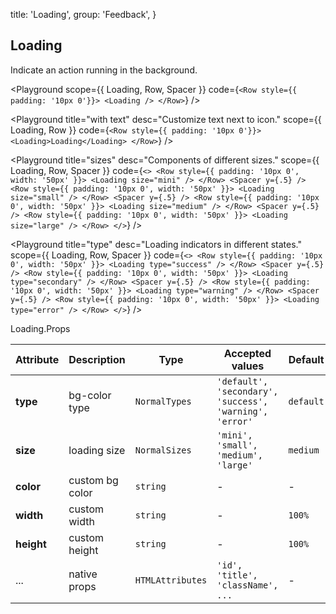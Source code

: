 
  title: 'Loading',
  group: 'Feedback',
}

## Loading

Indicate an action running in the background.

<Playground
  scope={{ Loading, Row, Spacer }}
  code={`
<Row style={{ padding: '10px 0'}}>
  <Loading />
</Row>
`}
/>

<Playground
  title="with text"
  desc="Customize text next to icon."
  scope={{ Loading, Row }}
  code={`
<Row style={{ padding: '10px 0'}}>
  <Loading>Loading</Loading>
</Row>
`}
/>

<Playground
  title="sizes"
  desc="Components of different sizes."
  scope={{ Loading, Row, Spacer }}
  code={`
<>
  <Row style={{ padding: '10px 0', width: '50px' }}>
    <Loading size="mini" />
  </Row>
  <Spacer y={.5} />
  <Row style={{ padding: '10px 0', width: '50px' }}>
    <Loading size="small" />
  </Row>
  <Spacer y={.5} />
  <Row style={{ padding: '10px 0', width: '50px' }}>
    <Loading size="medium" />
  </Row>
  <Spacer y={.5} />
  <Row style={{ padding: '10px 0', width: '50px' }}>
    <Loading size="large" />
  </Row>
</>
`}
/>

<Playground
  title="type"
  desc="Loading indicators in different states."
  scope={{ Loading, Row, Spacer }}
  code={`
<>
  <Row style={{ padding: '10px 0', width: '50px' }}>
    <Loading type="success" />
  </Row>
  <Spacer y={.5} />
  <Row style={{ padding: '10px 0', width: '50px' }}>
    <Loading type="secondary" />
  </Row>
  <Spacer y={.5} />
  <Row style={{ padding: '10px 0', width: '50px' }}>
    <Loading type="warning" />
  </Row>
  <Spacer y={.5} />
  <Row style={{ padding: '10px 0', width: '50px' }}>
    <Loading type="error" />
  </Row>
</>
`}
/>

<Attributes edit="/pages/en-us/components/loading.mdx">
<Attributes.Title>Loading.Props</Attributes.Title>

| Attribute  | Description     | Type             | Accepted values                                         | Default   |
| ---------- | --------------- | ---------------- | ------------------------------------------------------- | --------- |
| **type**   | bg-color type   | `NormalTypes`    | `'default', 'secondary', 'success', 'warning', 'error'` | `default` |
| **size**   | loading size    | `NormalSizes`    | `'mini', 'small', 'medium', 'large'`                    | `medium`  |
| **color**  | custom bg color | `string`         | -                                                       | -         |
| **width**  | custom width    | `string`         | -                                                       | `100%`    |
| **height** | custom height   | `string`         | -                                                       | `100%`    |
| ...        | native props    | `HTMLAttributes` | `'id', 'title', 'className', ...`                       | -         |

</Attributes>

